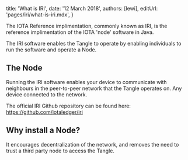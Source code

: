 


title: 'What is IRI',
date: '12 March 2018',
authors: [lewi],
editUrl: 'pages/iri/what-is-iri.mdx',
}


The IOTA Reference implimentation, commonly known as IRI, is
the reference implimentation of the IOTA 'node' software in Java.

The IRI software enables the Tangle to operate by enabling individuals
to run the software and operate a Node.

## The Node

Running the IRI software enables your device to communicate
with neighbours in the peer-to-peer network that the Tangle operates
on. Any device connected to the network.

The official IRI Github repository can be found
here: <ExternalLink href="https://github.com/iotaledger/iri" key="">https://github.com/iotaledger/iri</ExternalLink>

## Why install a Node? 

It encourages decentralization of the network, and removes the need to trust a third party node to access the Tangle.
